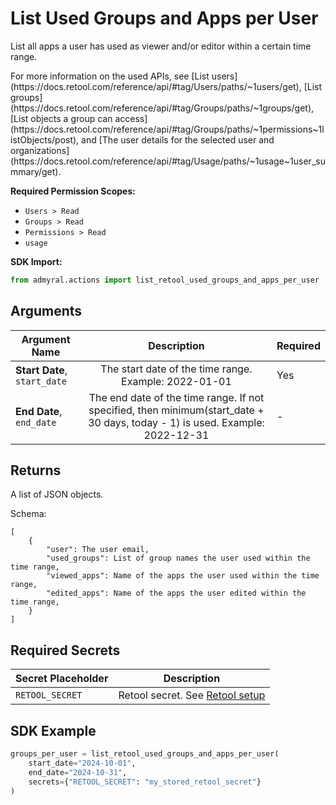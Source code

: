 
# List Used Groups and Apps per User

List all apps a user has used as viewer and/or editor within a certain time range.

<Callout type="info">
	For more information on the used APIs, see [List
	users](https://docs.retool.com/reference/api/#tag/Users/paths/~1users/get),
	[List
	groups](https://docs.retool.com/reference/api/#tag/Groups/paths/~1groups/get),
	[List objects a group can
	access](https://docs.retool.com/reference/api/#tag/Groups/paths/~1permissions~1listObjects/post),
	and [The user details for the selected user and
	organizations](https://docs.retool.com/reference/api/#tag/Usage/paths/~1usage~1user_summary/get).
</Callout>

**Required Permission Scopes:**

-   `Users > Read`
-   `Groups > Read`
-   `Permissions > Read`
-   `usage`

**SDK Import:**

```python
from admyral.actions import list_retool_used_groups_and_apps_per_user
```

## Arguments

| Argument Name                |                                                         Description                                                          | Required |
| ---------------------------- | :--------------------------------------------------------------------------------------------------------------------------: | -------- |
| **Start Date**, `start_date` |                                    The start date of the time range. Example: 2022-01-01                                     | Yes      |
| **End Date**, `end_date`     | The end date of the time range. If not specified, then minimum(start_date + 30 days, today - 1) is used. Example: 2022-12-31 | -        |

## Returns

A list of JSON objects.

Schema:

```
[
	{
        "user": The user email,
		"used_groups": List of group names the user used within the time range,
        "viewed_apps": Name of the apps the user used within the time range,
        "edited_apps": Name of the apps the user edited within the time range,
	}
]
```

## Required Secrets

| Secret Placeholder | Description                                                    |
| ------------------ | -------------------------------------------------------------- |
| `RETOOL_SECRET`    | Retool secret. See [Retool setup](/integrations/retool/retool) |

## SDK Example

```python
groups_per_user = list_retool_used_groups_and_apps_per_user(
    start_date="2024-10-01",
    end_date="2024-10-31",
	secrets={"RETOOL_SECRET": "my_stored_retool_secret"}
)
```
